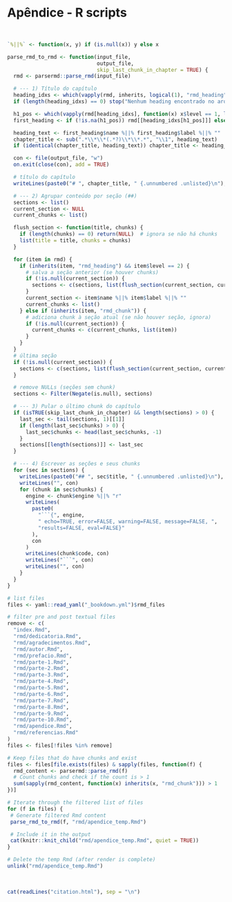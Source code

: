 # **Apêndice - R scripts** {#apendice .unnumbered}

<br>

```r
`%||%` <- function(x, y) if (is.null(x)) y else x

parse_rmd_to_rmd <- function(input_file,
                             output_file,
                             skip_last_chunk_in_chapter = TRUE) {
  rmd <- parsermd::parse_rmd(input_file)

  # --- 1) Título do capítulo
  heading_idxs <- which(vapply(rmd, inherits, logical(1), "rmd_heading"))
  if (length(heading_idxs) == 0) stop("Nenhum heading encontrado no arquivo.")

  h1_pos <- which(vapply(rmd[heading_idxs], function(x) x$level == 1, logical(1)))[1]
  first_heading <- if (!is.na(h1_pos)) rmd[[heading_idxs[h1_pos]]] else rmd[[heading_idxs[1]]]

  heading_text <- first_heading$name %||% first_heading$label %||% ""
  chapter_title <- sub(".*\\*\\*(.*?)\\*\\*.*", "\\1", heading_text)
  if (identical(chapter_title, heading_text)) chapter_title <- heading_text

  con <- file(output_file, "w")
  on.exit(close(con), add = TRUE)

  # título do capítulo
  writeLines(paste0("# ", chapter_title, " {.unnumbered .unlisted}\n"), con)

  # --- 2) Agrupar conteúdo por seção (##)
  sections <- list()
  current_section <- NULL
  current_chunks <- list()

  flush_section <- function(title, chunks) {
    if (length(chunks) == 0) return(NULL)  # ignora se não há chunks
    list(title = title, chunks = chunks)
  }

  for (item in rmd) {
    if (inherits(item, "rmd_heading") && item$level == 2) {
      # salva a seção anterior (se houver chunks)
      if (!is.null(current_section)) {
        sections <- c(sections, list(flush_section(current_section, current_chunks)))
      }
      current_section <- item$name %||% item$label %||% ""
      current_chunks <- list()
    } else if (inherits(item, "rmd_chunk")) {
      # adiciona chunk à seção atual (se não houver seção, ignora)
      if (!is.null(current_section)) {
        current_chunks <- c(current_chunks, list(item))
      }
    }
  }
  # última seção
  if (!is.null(current_section)) {
    sections <- c(sections, list(flush_section(current_section, current_chunks)))
  }

  # remove NULLs (seções sem chunk)
  sections <- Filter(Negate(is.null), sections)

  # --- 3) Pular o último chunk do capítulo
  if (isTRUE(skip_last_chunk_in_chapter) && length(sections) > 0) {
    last_sec <- tail(sections, 1)[[1]]
    if (length(last_sec$chunks) > 0) {
      last_sec$chunks <- head(last_sec$chunks, -1)
    }
    sections[[length(sections)]] <- last_sec
  }

  # --- 4) Escrever as seções e seus chunks
  for (sec in sections) {
    writeLines(paste0("## ", sec$title, " {.unnumbered .unlisted}\n"), con)
    writeLines("", con)
    for (chunk in sec$chunks) {
      engine <- chunk$engine %||% "r"
      writeLines(
        paste0(
          "```{", engine,
          " echo=TRUE, error=FALSE, warning=FALSE, message=FALSE, ",
          "results=FALSE, eval=FALSE}"
        ),
        con
      )
      writeLines(chunk$code, con)
      writeLines("```", con)
      writeLines("", con)
    }
  }
}

# list files
files <- yaml::read_yaml("_bookdown.yml")$rmd_files

# filter pre and post textual files
remove <- c(
  "index.Rmd",
  "rmd/dedicatoria.Rmd",
  "rmd/agradecimentos.Rmd",
  "rmd/autor.Rmd",
  "rmd/prefacio.Rmd",
  "rmd/parte-1.Rmd",
  "rmd/parte-2.Rmd",
  "rmd/parte-3.Rmd",
  "rmd/parte-4.Rmd",
  "rmd/parte-5.Rmd",
  "rmd/parte-6.Rmd",
  "rmd/parte-7.Rmd",
  "rmd/parte-8.Rmd",
  "rmd/parte-9.Rmd",
  "rmd/parte-10.Rmd",
  "rmd/apendice.Rmd",
  "rmd/referencias.Rmd"
)
files <- files[!files %in% remove]

# Keep files that do have chunks and exist
files <- files[file.exists(files) & sapply(files, function(f) {
  rmd_content <- parsermd::parse_rmd(f)
  # Count chunks and check if the count is > 1
  sum(sapply(rmd_content, function(x) inherits(x, "rmd_chunk"))) > 1
})]

# Iterate through the filtered list of files
for (f in files) {
 # Generate filtered Rmd content
 parse_rmd_to_rmd(f, "rmd/apendice_temp.Rmd")

 # Include it in the output
 cat(knitr::knit_child("rmd/apendice_temp.Rmd", quiet = TRUE))
}

# Delete the temp Rmd (after render is complete)
unlink("rmd/apendice_temp.Rmd")
```

<br>

```r
cat(readLines("citation.html"), sep = "\n")
```

<br>
